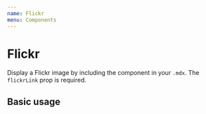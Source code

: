 ```yaml
---
name: Flickr
menu: Components
---
```



# Flickr

Display a Flickr image by including the component in your `.mdx`. The `flickrLink` prop is required.

<Props name="Flickr" of={Flickr} />

## Basic usage

<Playground>
  <Flickr flickrLink="458/30740580204_7283c9987e_k.jpg" />
</Playground>
